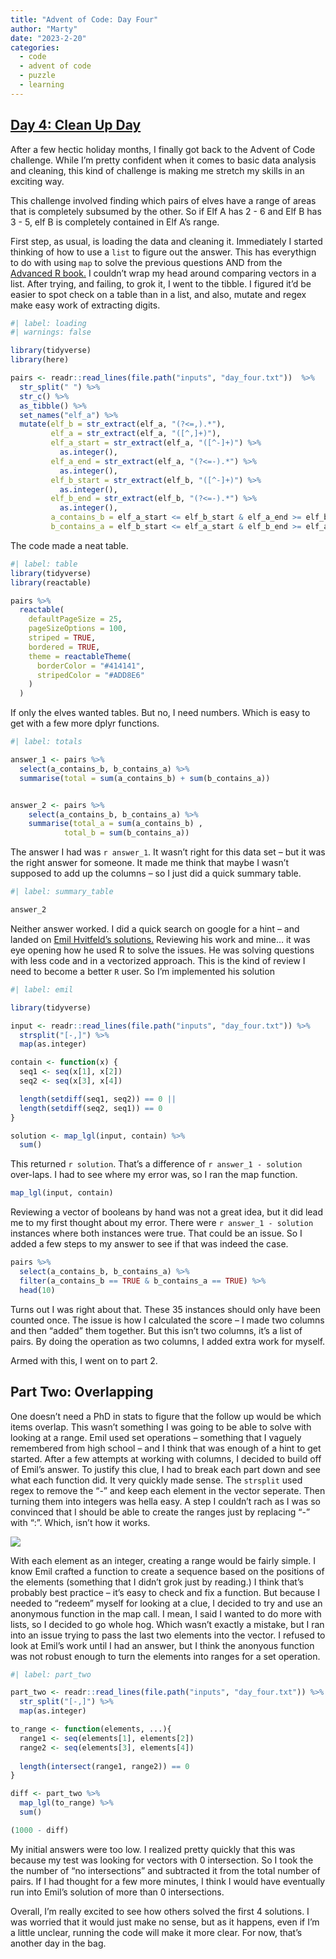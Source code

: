```yaml
---
title: "Advent of Code: Day Four"
author: "Marty"
date: "2023-2-20"
categories:
  - code
  - advent of code
  - puzzle
  - learning
---
```


## [Day 4: Clean Up Day](https://adventofcode.com/2022/day/4)

After a few hectic holiday months, I finally got back to the Advent of Code challenge. While I'm pretty confident when it comes to basic data analysis and cleaning, this kind of challenge is making me stretch my skills in an exciting way.

This challenge involved finding which pairs of elves have a range of areas that is completely subsumed by the other. So if Elf A has 2 - 6 and Elf B has 3 - 5, elf B is completely contained in Elf A's range.

First step, as usual, is loading the data and cleaning it. Immediately I started thinking of how to use a `list` to figure out the answer. This has everythign to do with using `map` to solve the previous questions AND from the [Advanced R book.](https://adv-r.hadley.nz/index.html) I couldn't wrap my head around comparing vectors in a list. After trying, and failing, to grok it, I went to the tibble. I figured it'd be easier to spot check on a table than in a list, and also, mutate and regex make easy work of extracting digits.

```r
#| label: loading
#| warnings: false

library(tidyverse)
library(here)

pairs <- readr::read_lines(file.path("inputs", "day_four.txt"))  %>% 
  str_split(" ") %>%
  str_c() %>%
  as_tibble() %>%
  set_names("elf_a") %>%
  mutate(elf_b = str_extract(elf_a, "(?<=,).*"),
         elf_a = str_extract(elf_a, "([^,]+)"),
         elf_a_start = str_extract(elf_a, "([^-]+)") %>%
           as.integer(),
         elf_a_end = str_extract(elf_a, "(?<=-).*") %>%
           as.integer(),
         elf_b_start = str_extract(elf_b, "([^-]+)") %>%
           as.integer(), 
         elf_b_end = str_extract(elf_b, "(?<=-).*") %>%
           as.integer(),
         a_contains_b = elf_a_start <= elf_b_start & elf_a_end >= elf_b_end,
         b_contains_a = elf_b_start <= elf_a_start & elf_b_end >= elf_a_end)

```

The code made a neat table.

```r
#| label: table
library(tidyverse)
library(reactable) 

pairs %>%
  reactable(
    defaultPageSize = 25,
    pageSizeOptions = 100,
    striped = TRUE,
    bordered = TRUE,
    theme = reactableTheme(
      borderColor = "#414141",
      stripedColor = "#ADD8E6"
    )
  )

```

If only the elves wanted tables. But no, I need numbers. Which is easy to get with a few more dplyr functions.

```r
#| label: totals

answer_1 <- pairs %>%
  select(a_contains_b, b_contains_a) %>%
  summarise(total = sum(a_contains_b) + sum(b_contains_a))


answer_2 <- pairs %>%
    select(a_contains_b, b_contains_a) %>%
    summarise(total_a = sum(a_contains_b) ,
            total_b = sum(b_contains_a))

```

The answer I had was `r answer_1`. It wasn't right for this data set -- but it was the right answer for someone. It made me think that maybe I wasn't supposed to add up the columns -- so I just did a quick summary table.

```r
#| label: summary_table

answer_2
```

Neither answer worked. I did a quick search on google for a hint -- and landed on [Emil Hvitfeld's solutions.](https://emilhvitfeldt.github.io/rstats-adventofcode/2022.html?panelset=day-4) Reviewing his work and mine... it was eye opening how he used R to solve the issues. He was solving questions with less code and in a vectorized approach. This is the kind of review I need to become a better `R` user. So I'm implemented his solution

```r
#| label: emil

library(tidyverse)

input <- readr::read_lines(file.path("inputs", "day_four.txt")) %>%
  strsplit("[-,]") %>%
  map(as.integer)

contain <- function(x) {
  seq1 <- seq(x[1], x[2])
  seq2 <- seq(x[3], x[4])

  length(setdiff(seq1, seq2)) == 0 ||
  length(setdiff(seq2, seq1)) == 0
}

solution <- map_lgl(input, contain) %>%
  sum()

```

This returned `r solution`. That's a difference of `r answer_1 - solution` over-laps. I had to see where my error was, so I ran the map function.

```r
map_lgl(input, contain)

```

Reviewing a vector of booleans by hand was not a great idea, but it did lead me to my first thought about my error. There were `r answer_1 - solution` instances where both instances were true. That could be an issue. So I added a few steps to my answer to see if that was indeed the case.

```r

pairs %>%
  select(a_contains_b, b_contains_a) %>%
  filter(a_contains_b == TRUE & b_contains_a == TRUE) %>%
  head(10)
```

Turns out I was right about that. These 35 instances should only have been counted once. The issue is how I calculated the score -- I made two columns and then "added" them together. But this isn't two columns, it's a list of pairs. By doing the operation as two columns, I added extra work for myself.

Armed with this, I went on to part 2.

## Part Two: Overlapping

One doesn't need a PhD in stats to figure that the follow up would be which items overlap. This wasn't something I was going to be able to solve with looking at a range. Emil used set operations -- something that I vaguely remembered from high school -- and I think that was enough of a hint to get started. After a few attempts at working with columns, I decided to build off of Emil's answer. To justify this clue, I had to break each part down and see what each function did. It very quickly made sense. The `strsplit` used regex to remove the "-" and keep each element in the vector seperate. Then turning them into integers was hella easy. A step I couldn't rach as I was so convinced that I should be able to create the ranges just by replacing "-" with ":". Which, isn't how it works.

![](images/not_how_works.gif)

With each element as an integer, creating a range would be fairly simple. I know Emil crafted a function to create a sequence based on the positions of the elements (something that I didn't grok just by reading.) I think that's probably best practice -- it's easy to check and fix a function. But because I needed to "redeem" myself for looking at a clue, I decided to try and use an anonymous function in the map call. I mean, I said I wanted to do more with lists, so I decided to go whole hog. Which wasn't exactly a mistake, but I ran into an issue trying to pass the last two elements into the vector. I refused to look at Emil's work until I had an answer, but I think the anonyous function was not robust enough to turn the elements into ranges for a set operation.

```r
#| label: part_two

part_two <- readr::read_lines(file.path("inputs", "day_four.txt")) %>%
  str_split("[-,]") %>%
  map(as.integer)

to_range <- function(elements, ...){
  range1 <- seq(elements[1], elements[2])
  range2 <- seq(elements[3], elements[4])
  
  length(intersect(range1, range2)) == 0
}

diff <- part_two %>%
  map_lgl(to_range) %>%
  sum()

(1000 - diff)
```

My initial answers were too low. I realized pretty quickly that this was because my test was looking for vectors with 0 intersection. So I took the the number of "no intersections" and subtracted it from the total number of pairs. If I had thought for a few more minutes, I think I would have eventually run into Emil's solution of more than 0 intersections.

Overall, I'm really excited to see how others solved the first 4 solutions. I was worried that it would just make no sense, but as it happens, even if I'm a little unclear, running the code will make it more clear. For now, that's another day in the bag.
